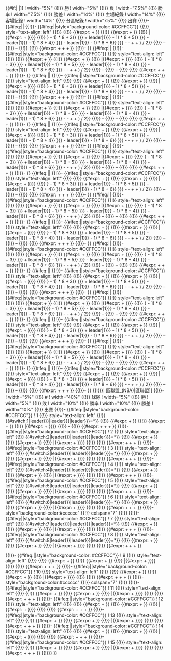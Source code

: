 <includeonly>{{#if:{{{division|}}}|<!--

DIVISION TABLE

-->{{{!}} class="wikitable" width="600px" style="font-size:95%; text-align: center"
! width="26%" {{!}} [[NBA{{{division}}}|{{ucfirst:{{{division}}}}}]] <!--{{navbar|2015–16 NBA {{{conference}}} 排名|mini=1|nodiv=1}}-->
! width="5%" {{!}} 勝
! width="5%" {{!}} 負
! width="7.5%" {{!}} 勝率
! width="7.5%" {{!}} 勝差
! width="14%" {{!}} 主場紀錄
! width="14%" {{!}} 客場紀錄
! width="14%" {{!}} 分區紀錄
! width="7.5%" {{!}} 出賽
{{!}}-
{{#ifeq:{{lc:{{{division}}}}}|{{lc:{{{8}}}}}|
{{!}}- {{#ifeq:{{{team}}}|{{{2}}}|style="background-color: #CCFFCC"}}
{{!}} style="text-align: left" {{!}} {{{1}}}
{{!}} {{#expr:{{{3|0}}} + {{{5|0}}}}}
{{!}} {{#expr:{{{4|0}}} + {{{6|0}}}}}
{{!}} {{Winning percentage|{{#expr:{{{3|0}}} + {{{5|0}}}}}|{{#expr:{{{4|0}}} + {{{6|0}}}}}}}
{{!}} {{NBA team standings/gb format|({{{<!---->{{#expr:({{{{{{division}}}leader|1}}} - 1) * 8 + 3}}<!---->}}} + {{{<!---->{{#expr:({{{{{{division}}}leader|1}}} - 1) * 8 + 5}}<!---->}}} - {{{<!---->{{#expr:({{{{{{division}}}leader|1}}} - 1) * 8 + 4}}<!---->}}} - {{{<!---->{{#expr:({{{{{{division}}}leader|1}}} - 1) * 8 + 6}}<!---->}}} - {{{3|0}}} - {{{5|0}}} + {{{4|0}}} + {{{6|0}}}) / 2}}
{{!}} {{str trim|{{{3|0}}}}}–{{str trim|{{{4|0}}}}}
{{!}} {{str trim|{{{5|0}}}}}–{{str trim|{{{6|0}}}}}
{{!}} {{{7|0–0}}}
{{!}} {{#expr:{{{3|0}}} + {{{4|0}}} + {{{5|0}}} + {{{6|0}}}}}
{{!}}-
}}
{{#ifeq:{{lc:{{{division}}}}}|{{lc:{{{16}}}}}|
{{!}}- {{#ifeq:{{{team}}}|{{{10}}}|style="background-color: #CCFFCC"}}
{{!}} style="text-align: left" {{!}} {{{9}}}
{{!}} {{#expr:{{{11|0}}} + {{{13|0}}}}}
{{!}} {{#expr:{{{12|0}}} + {{{14|0}}}}}
{{!}} {{Winning percentage|{{#expr:{{{11|0}}} + {{{13|0}}}}}|{{#expr:{{{12|0}}} + {{{14|0}}}}}}}
{{!}} {{NBA team standings/gb format|({{{<!---->{{#expr:({{{{{{division}}}leader|1}}} - 1) * 8 + 3}}<!---->}}} + {{{<!---->{{#expr:({{{{{{division}}}leader|1}}} - 1) * 8 + 5}}<!---->}}} - {{{<!---->{{#expr:({{{{{{division}}}leader|1}}} - 1) * 8 + 4}}<!---->}}} - {{{<!---->{{#expr:({{{{{{division}}}leader|1}}} - 1) * 8 + 6}}<!---->}}} - {{{11|0}}} - {{{13|0}}} + {{{12|0}}} + {{{14|0}}}) / 2}}
{{!}} {{str trim|{{{11|0}}}}}–{{str trim|{{{12|0}}}}}
{{!}} {{str trim|{{{13|0}}}}}–{{str trim|{{{14|0}}}}}
{{!}} {{{15|0–0}}}
{{!}} {{#expr:{{{11|0}}} + {{{12|0}}} + {{{13|0}}} + {{{14|0}}}}}
{{!}}-
}}
{{#ifeq:{{lc:{{{division}}}}}|{{lc:{{{24}}}}}|
{{!}}- {{#ifeq:{{{team}}}|{{{18}}}|style="background-color: #CCFFCC"}}
{{!}} style="text-align: left" {{!}} {{{17}}}
{{!}} {{#expr:{{{19|0}}} + {{{21|0}}}}}
{{!}} {{#expr:{{{20|0}}} + {{{22|0}}}}}
{{!}} {{Winning percentage|{{#expr:{{{19|0}}} + {{{21|0}}}}}|{{#expr:{{{20|0}}} + {{{22|0}}}}}}}
{{!}} {{NBA team standings/gb format|({{{<!---->{{#expr:({{{{{{division}}}leader|1}}} - 1) * 8 + 3}}<!---->}}} + {{{<!---->{{#expr:({{{{{{division}}}leader|1}}} - 1) * 8 + 5}}<!---->}}} - {{{<!---->{{#expr:({{{{{{division}}}leader|1}}} - 1) * 8 + 4}}<!---->}}} - {{{<!---->{{#expr:({{{{{{division}}}leader|1}}} - 1) * 8 + 6}}<!---->}}} - {{{19|0}}} - {{{21|0}}} + {{{20|0}}} + {{{22|0}}}) / 2}}
{{!}} {{str trim|{{{19|0}}}}}–{{str trim|{{{20|0}}}}}
{{!}} {{str trim|{{{21|0}}}}}–{{str trim|{{{22|0}}}}}
{{!}} {{{23|0–0}}}
{{!}} {{#expr:{{{19|0}}} + {{{20|0}}} + {{{21|0}}} + {{{22|0}}}}}
{{!}}-
}}
{{#ifeq:{{lc:{{{division}}}}}|{{lc:{{{32}}}}}|
{{!}}- {{#ifeq:{{{team}}}|{{{26}}}|style="background-color: #CCFFCC"}}
{{!}} style="text-align: left" {{!}} {{{25}}}
{{!}} {{#expr:{{{27|0}}} + {{{29|0}}}}}
{{!}} {{#expr:{{{28|0}}} + {{{30|0}}}}}
{{!}} {{Winning percentage|{{#expr:{{{27|0}}} + {{{29|0}}}}}|{{#expr:{{{28|0}}} + {{{30|0}}}}}}}
{{!}} {{NBA team standings/gb format|({{{<!---->{{#expr:({{{{{{division}}}leader|1}}} - 1) * 8 + 3}}<!---->}}} + {{{<!---->{{#expr:({{{{{{division}}}leader|1}}} - 1) * 8 + 5}}<!---->}}} - {{{<!---->{{#expr:({{{{{{division}}}leader|1}}} - 1) * 8 + 4}}<!---->}}} - {{{<!---->{{#expr:({{{{{{division}}}leader|1}}} - 1) * 8 + 6}}<!---->}}} - {{{27|0}}} - {{{29|0}}} + {{{28|0}}} + {{{30|0}}}) / 2}}
{{!}} {{str trim|{{{27|0}}}}}–{{str trim|{{{28|0}}}}}
{{!}} {{str trim|{{{29|0}}}}}–{{str trim|{{{30|0}}}}}
{{!}} {{{31|0–0}}}
{{!}} {{#expr:{{{27|0}}} + {{{28|0}}} + {{{29|0}}} + {{{30|0}}}}}
{{!}}-
}}
{{#ifeq:{{lc:{{{division}}}}}|{{lc:{{{40}}}}}|
{{!}}- {{#ifeq:{{{team}}}|{{{34}}}|style="background-color: #CCFFCC"}}
{{!}} style="text-align: left" {{!}} {{{33}}}
{{!}} {{#expr:{{{35|0}}} + {{{37|0}}}}}
{{!}} {{#expr:{{{36|0}}} + {{{38|0}}}}}
{{!}} {{Winning percentage|{{#expr:{{{35|0}}} + {{{37|0}}}}}|{{#expr:{{{36|0}}} + {{{38|0}}}}}}}
{{!}} {{NBA team standings/gb format|({{{<!---->{{#expr:({{{{{{division}}}leader|1}}} - 1) * 8 + 3}}<!---->}}} + {{{<!---->{{#expr:({{{{{{division}}}leader|1}}} - 1) * 8 + 5}}<!---->}}} - {{{<!---->{{#expr:({{{{{{division}}}leader|1}}} - 1) * 8 + 4}}<!---->}}} - {{{<!---->{{#expr:({{{{{{division}}}leader|1}}} - 1) * 8 + 6}}<!---->}}} - {{{35|0}}} - {{{37|0}}} + {{{36|0}}} + {{{38|0}}}) / 2}}
{{!}} {{str trim|{{{35|0}}}}}–{{str trim|{{{36|0}}}}}
{{!}} {{str trim|{{{37|0}}}}}–{{str trim|{{{38|0}}}}}
{{!}} {{{39|0–0}}}
{{!}} {{#expr:{{{35|0}}} + {{{36|0}}} + {{{37|0}}} + {{{38|0}}}}}
{{!}}-
}}
{{#ifeq:{{lc:{{{division}}}}}|{{lc:{{{48}}}}}|
{{!}}- {{#ifeq:{{{team}}}|{{{42}}}|style="background-color: #CCFFCC"}}
{{!}} style="text-align: left" {{!}} {{{41}}}
{{!}} {{#expr:{{{43|0}}} + {{{45|0}}}}}
{{!}} {{#expr:{{{44|0}}} + {{{46|0}}}}}
{{!}} {{Winning percentage|{{#expr:{{{43|0}}} + {{{45|0}}}}}|{{#expr:{{{44|0}}} + {{{46|0}}}}}}}
{{!}} {{NBA team standings/gb format|({{{<!---->{{#expr:({{{{{{division}}}leader|1}}} - 1) * 8 + 3}}<!---->}}} + {{{<!---->{{#expr:({{{{{{division}}}leader|1}}} - 1) * 8 + 5}}<!---->}}} - {{{<!---->{{#expr:({{{{{{division}}}leader|1}}} - 1) * 8 + 4}}<!---->}}} - {{{<!---->{{#expr:({{{{{{division}}}leader|1}}} - 1) * 8 + 6}}<!---->}}} - {{{43|0}}} - {{{45|0}}} + {{{44|0}}} + {{{46|0}}}) / 2}}
{{!}} {{str trim|{{{43|0}}}}}–{{str trim|{{{44|0}}}}}
{{!}} {{str trim|{{{45|0}}}}}–{{str trim|{{{46|0}}}}}
{{!}} {{{47|0–0}}}
{{!}} {{#expr:{{{43|0}}} + {{{44|0}}} + {{{45|0}}} + {{{46|0}}}}}
{{!}}-
}}
{{#ifeq:{{lc:{{{division}}}}}|{{lc:{{{56}}}}}|
{{!}}- {{#ifeq:{{{team}}}|{{{50}}}|style="background-color: #CCFFCC"}}
{{!}} style="text-align: left" {{!}} {{{49}}}
{{!}} {{#expr:{{{51|0}}} + {{{53|0}}}}}
{{!}} {{#expr:{{{52|0}}} + {{{54|0}}}}}
{{!}} {{Winning percentage|{{#expr:{{{51|0}}} + {{{53|0}}}}}|{{#expr:{{{52|0}}} + {{{54|0}}}}}}}
{{!}} {{NBA team standings/gb format|({{{<!---->{{#expr:({{{{{{division}}}leader|1}}} - 1) * 8 + 3}}<!---->}}} + {{{<!---->{{#expr:({{{{{{division}}}leader|1}}} - 1) * 8 + 5}}<!---->}}} - {{{<!---->{{#expr:({{{{{{division}}}leader|1}}} - 1) * 8 + 4}}<!---->}}} - {{{<!---->{{#expr:({{{{{{division}}}leader|1}}} - 1) * 8 + 6}}<!---->}}} - {{{51|0}}} - {{{53|0}}} + {{{52|0}}} + {{{54|0}}}) / 2}}
{{!}} {{str trim|{{{51|0}}}}}–{{str trim|{{{52|0}}}}}
{{!}} {{str trim|{{{53|0}}}}}–{{str trim|{{{54|0}}}}}
{{!}} {{{55|0–0}}}
{{!}} {{#expr:{{{51|0}}} + {{{52|0}}} + {{{53|0}}} + {{{54|0}}}}}
{{!}}-
}}
{{#ifeq:{{lc:{{{division}}}}}|{{lc:{{{64}}}}}|
{{!}}- {{#ifeq:{{{team}}}|{{{58}}}|style="background-color: #CCFFCC"}}
{{!}} style="text-align: left" {{!}} {{{57}}}
{{!}} {{#expr:{{{59|0}}} + {{{61|0}}}}}
{{!}} {{#expr:{{{60|0}}} + {{{62|0}}}}}
{{!}} {{Winning percentage|{{#expr:{{{59|0}}} + {{{61|0}}}}}|{{#expr:{{{60|0}}} + {{{62|0}}}}}}}
{{!}} {{NBA team standings/gb format|({{{<!---->{{#expr:({{{{{{division}}}leader|1}}} - 1) * 8 + 3}}<!---->}}} + {{{<!---->{{#expr:({{{{{{division}}}leader|1}}} - 1) * 8 + 5}}<!---->}}} - {{{<!---->{{#expr:({{{{{{division}}}leader|1}}} - 1) * 8 + 4}}<!---->}}} - {{{<!---->{{#expr:({{{{{{division}}}leader|1}}} - 1) * 8 + 6}}<!---->}}} - {{{59|0}}} - {{{61|0}}} + {{{60|0}}} + {{{62|0}}}) / 2}}
{{!}} {{str trim|{{{59|0}}}}}–{{str trim|{{{60|0}}}}}
{{!}} {{str trim|{{{61|0}}}}}–{{str trim|{{{62|0}}}}}
{{!}} {{{63|0–0}}}
{{!}} {{#expr:{{{59|0}}} + {{{60|0}}} + {{{61|0}}} + {{{62|0}}}}}
{{!}}-
}}
{{#ifeq:{{lc:{{{division}}}}}|{{lc:{{{72}}}}}|
{{!}}- {{#ifeq:{{{team}}}|{{{66}}}|style="background-color: #CCFFCC"}}
{{!}} style="text-align: left" {{!}} {{{65}}}
{{!}} {{#expr:{{{67|0}}} + {{{69|0}}}}}
{{!}} {{#expr:{{{68|0}}} + {{{70|0}}}}}
{{!}} {{Winning percentage|{{#expr:{{{67|0}}} + {{{69|0}}}}}|{{#expr:{{{68|0}}} + {{{70|0}}}}}}}
{{!}} {{NBA team standings/gb format|({{{<!---->{{#expr:({{{{{{division}}}leader|1}}} - 1) * 8 + 3}}<!---->}}} + {{{<!---->{{#expr:({{{{{{division}}}leader|1}}} - 1) * 8 + 5}}<!---->}}} - {{{<!---->{{#expr:({{{{{{division}}}leader|1}}} - 1) * 8 + 4}}<!---->}}} - {{{<!---->{{#expr:({{{{{{division}}}leader|1}}} - 1) * 8 + 6}}<!---->}}} - {{{67|0}}} - {{{69|0}}} + {{{68|0}}} + {{{70|0}}}) / 2}}
{{!}} {{str trim|{{{67|0}}}}}–{{str trim|{{{68|0}}}}}
{{!}} {{str trim|{{{69|0}}}}}–{{str trim|{{{70|0}}}}}
{{!}} {{{71|0–0}}}
{{!}} {{#expr:{{{67|0}}} + {{{68|0}}} + {{{69|0}}} + {{{70|0}}}}}
{{!}}-
}}
{{#ifeq:{{lc:{{{division}}}}}|{{lc:{{{80}}}}}|
{{!}}- {{#ifeq:{{{team}}}|{{{74}}}|style="background-color: #CCFFCC"}}
{{!}} style="text-align: left" {{!}} {{{73}}}
{{!}} {{#expr:{{{75|0}}} + {{{77|0}}}}}
{{!}} {{#expr:{{{76|0}}} + {{{78|0}}}}}
{{!}} {{Winning percentage|{{#expr:{{{75|0}}} + {{{77|0}}}}}|{{#expr:{{{76|0}}} + {{{78|0}}}}}}}
{{!}} {{NBA team standings/gb format|({{{<!---->{{#expr:({{{{{{division}}}leader|1}}} - 1) * 8 + 3}}<!---->}}} + {{{<!---->{{#expr:({{{{{{division}}}leader|1}}} - 1) * 8 + 5}}<!---->}}} - {{{<!---->{{#expr:({{{{{{division}}}leader|1}}} - 1) * 8 + 4}}<!---->}}} - {{{<!---->{{#expr:({{{{{{division}}}leader|1}}} - 1) * 8 + 6}}<!---->}}} - {{{75|0}}} - {{{77|0}}} + {{{76|0}}} + {{{78|0}}}) / 2}}
{{!}} {{str trim|{{{75|0}}}}}–{{str trim|{{{76|0}}}}}
{{!}} {{str trim|{{{77|0}}}}}–{{str trim|{{{78|0}}}}}
{{!}} {{{79|0–0}}}
{{!}} {{#expr:{{{75|0}}} + {{{76|0}}} + {{{77|0}}} + {{{78|0}}}}}
{{!}}-
}}
{{#ifeq:{{lc:{{{division}}}}}|{{lc:{{{88}}}}}|
{{!}}- {{#ifeq:{{{team}}}|{{{82}}}|style="background-color: #CCFFCC"}}
{{!}} style="text-align: left" {{!}} {{{81}}}
{{!}} {{#expr:{{{83|0}}} + {{{85|0}}}}}
{{!}} {{#expr:{{{84|0}}} + {{{86|0}}}}}
{{!}} {{Winning percentage|{{#expr:{{{83|0}}} + {{{85|0}}}}}|{{#expr:{{{84|0}}} + {{{86|0}}}}}}}
{{!}} {{NBA team standings/gb format|({{{<!---->{{#expr:({{{{{{division}}}leader|1}}} - 1) * 8 + 3}}<!---->}}} + {{{<!---->{{#expr:({{{{{{division}}}leader|1}}} - 1) * 8 + 5}}<!---->}}} - {{{<!---->{{#expr:({{{{{{division}}}leader|1}}} - 1) * 8 + 4}}<!---->}}} - {{{<!---->{{#expr:({{{{{{division}}}leader|1}}} - 1) * 8 + 6}}<!---->}}} - {{{83|0}}} - {{{85|0}}} + {{{84|0}}} + {{{86|0}}}) / 2}}
{{!}} {{str trim|{{{83|0}}}}}–{{str trim|{{{84|0}}}}}
{{!}} {{str trim|{{{85|0}}}}}–{{str trim|{{{86|0}}}}}
{{!}} {{{87|0–0}}}
{{!}} {{#expr:{{{83|0}}} + {{{84|0}}} + {{{85|0}}} + {{{86|0}}}}}
{{!}}-
}}
{{#ifeq:{{lc:{{{division}}}}}|{{lc:{{{96}}}}}|
{{!}}- {{#ifeq:{{{team}}}|{{{90}}}|style="background-color: #CCFFCC"}}
{{!}} style="text-align: left" {{!}} {{{89}}}
{{!}} {{#expr:{{{91|0}}} + {{{93|0}}}}}
{{!}} {{#expr:{{{92|0}}} + {{{94|0}}}}}
{{!}} {{Winning percentage|{{#expr:{{{91|0}}} + {{{93|0}}}}}|{{#expr:{{{92|0}}} + {{{94|0}}}}}}}
{{!}} {{NBA team standings/gb format|({{{<!---->{{#expr:({{{{{{division}}}leader|1}}} - 1) * 8 + 3}}<!---->}}} + {{{<!---->{{#expr:({{{{{{division}}}leader|1}}} - 1) * 8 + 5}}<!---->}}} - {{{<!---->{{#expr:({{{{{{division}}}leader|1}}} - 1) * 8 + 4}}<!---->}}} - {{{<!---->{{#expr:({{{{{{division}}}leader|1}}} - 1) * 8 + 6}}<!---->}}} - {{{91|0}}} - {{{93|0}}} + {{{92|0}}} + {{{94|0}}}) / 2}}
{{!}} {{str trim|{{{91|0}}}}}–{{str trim|{{{92|0}}}}}
{{!}} {{str trim|{{{93|0}}}}}–{{str trim|{{{94|0}}}}}
{{!}} {{{95|0–0}}}
{{!}} {{#expr:{{{91|0}}} + {{{92|0}}} + {{{93|0}}} + {{{94|0}}}}}
{{!}}-
}}
{{#ifeq:{{lc:{{{division}}}}}|{{lc:{{{104}}}}}|
{{!}}- {{#ifeq:{{{team}}}|{{{98}}}|style="background-color: #CCFFCC"}}
{{!}} style="text-align: left" {{!}} {{{97}}}
{{!}} {{#expr:{{{99|0}}} + {{{101|0}}}}}
{{!}} {{#expr:{{{100|0}}} + {{{102|0}}}}}
{{!}} {{Winning percentage|{{#expr:{{{99|0}}} + {{{101|0}}}}}|{{#expr:{{{100|0}}} + {{{102|0}}}}}}}
{{!}} {{NBA team standings/gb format|({{{<!---->{{#expr:({{{{{{division}}}leader|1}}} - 1) * 8 + 3}}<!---->}}} + {{{<!---->{{#expr:({{{{{{division}}}leader|1}}} - 1) * 8 + 5}}<!---->}}} - {{{<!---->{{#expr:({{{{{{division}}}leader|1}}} - 1) * 8 + 4}}<!---->}}} - {{{<!---->{{#expr:({{{{{{division}}}leader|1}}} - 1) * 8 + 6}}<!---->}}} - {{{99|0}}} - {{{101|0}}} + {{{100|0}}} + {{{102|0}}}) / 2}}
{{!}} {{str trim|{{{99|0}}}}}–{{str trim|{{{100|0}}}}}
{{!}} {{str trim|{{{101|0}}}}}–{{str trim|{{{102|0}}}}}
{{!}} {{{103|0–0}}}
{{!}} {{#expr:{{{99|0}}} + {{{100|0}}} + {{{101|0}}} + {{{102|0}}}}}
{{!}}-
}}
{{#ifeq:{{lc:{{{division}}}}}|{{lc:{{{112}}}}}|
{{!}}- {{#ifeq:{{{team}}}|{{{106}}}|style="background-color: #CCFFCC"}}
{{!}} style="text-align: left" {{!}} {{{105}}}
{{!}} {{#expr:{{{107|0}}} + {{{109|0}}}}}
{{!}} {{#expr:{{{108|0}}} + {{{110|0}}}}}
{{!}} {{Winning percentage|{{#expr:{{{107|0}}} + {{{109|0}}}}}|{{#expr:{{{108|0}}} + {{{110|0}}}}}}}
{{!}} {{NBA team standings/gb format|({{{<!---->{{#expr:({{{{{{division}}}leader|1}}} - 1) * 8 + 3}}<!---->}}} + {{{<!---->{{#expr:({{{{{{division}}}leader|1}}} - 1) * 8 + 5}}<!---->}}} - {{{<!---->{{#expr:({{{{{{division}}}leader|1}}} - 1) * 8 + 4}}<!---->}}} - {{{<!---->{{#expr:({{{{{{division}}}leader|1}}} - 1) * 8 + 6}}<!---->}}} - {{{107|0}}} - {{{109|0}}} + {{{108|0}}} + {{{110|0}}}) / 2}}
{{!}} {{str trim|{{{107|0}}}}}–{{str trim|{{{108|0}}}}}
{{!}} {{str trim|{{{109|0}}}}}–{{str trim|{{{110|0}}}}}
{{!}} {{{111|0–0}}}
{{!}} {{#expr:{{{107|0}}} + {{{108|0}}} + {{{109|0}}} + {{{110|0}}}}}
{{!}}-
}}
{{#ifeq:{{lc:{{{division}}}}}|{{lc:{{{120}}}}}|
{{!}}- {{#ifeq:{{{team}}}|{{{114}}}|style="background-color: #CCFFCC"}}
{{!}} style="text-align: left" {{!}} {{{113}}}
{{!}} {{#expr:{{{115|0}}} + {{{117|0}}}}}
{{!}} {{#expr:{{{116|0}}} + {{{118|0}}}}}
{{!}} {{Winning percentage|{{#expr:{{{115|0}}} + {{{117|0}}}}}|{{#expr:{{{116|0}}} + {{{118|0}}}}}}}
{{!}} {{NBA team standings/gb format|({{{<!---->{{#expr:({{{{{{division}}}leader|1}}} - 1) * 8 + 3}}<!---->}}} + {{{<!---->{{#expr:({{{{{{division}}}leader|1}}} - 1) * 8 + 5}}<!---->}}} - {{{<!---->{{#expr:({{{{{{division}}}leader|1}}} - 1) * 8 + 4}}<!---->}}} - {{{<!---->{{#expr:({{{{{{division}}}leader|1}}} - 1) * 8 + 6}}<!---->}}} - {{{115|0}}} - {{{117|0}}} + {{{116|0}}} + {{{118|0}}}) / 2}}
{{!}} {{str trim|{{{115|0}}}}}–{{str trim|{{{116|0}}}}}
{{!}} {{str trim|{{{117|0}}}}}–{{str trim|{{{118|0}}}}}
{{!}} {{{119|0–0}}}
{{!}} {{#expr:{{{115|0}}} + {{{116|0}}} + {{{117|0}}} + {{{118|0}}}}}
{{!}}-
}}
{{!}}}|<!--

CONFERENCE TABLE
-->{{{!}} class="wikitable" width="400px" style="font-size:95%; text-align: center"
{{!}}-
! colspan="7" {{!}} [[{{{conference}}}區聯盟_(NBA)|{{ucfirst:{{{conference}}}}}區聯盟]] <!--{{navbar|2015–16 NBA {{{conference}}} 排名|mini=1|nodiv=1}}-->
{{!}}-
! width="5%" {{!}} #
! width="40%" {{!}} 球隊
! width="5%" {{!}} 勝
! width="5%" {{!}} 敗
! width="10%" {{!}} 勝率
! width="10%" {{!}} 勝差
! width="10%" {{!}} 出賽
{{!}}- {{#ifeq:{{{team}}}|{{{2}}}|style="background-color: #CCFFCC"}}
! 1
{{!}} style="text-align: left" {{!}} {{{1}}}{{#switch:1|{{{{{{div1name}}}leader}}}|{{{{{{div2name}}}leader}}}|{{{{{{div3name}}}leader}}}=&#42;}}
{{!}} {{#expr:{{{3|0}}} + {{{5|0}}}}}
{{!}} {{#expr:{{{4|0}}} + {{{6|0}}}}}
{{!}} {{Winning percentage|{{#expr:{{{3|0}}} + {{{5|0}}}}}|{{#expr:{{{4|0}}} + {{{6|0}}}}}}}
{{!}} –
{{!}} {{#expr:{{{3|0}}} + {{{4|0}}} + {{{5|0}}} + {{{6|0}}}}}
{{!}}- {{#ifeq:{{{team}}}|{{{10}}}|style="background-color: #CCFFCC"}}
! 2
{{!}} style="text-align: left" {{!}} {{{9}}}{{#switch:2|{{{{{{div1name}}}leader}}}|{{{{{{div2name}}}leader}}}|{{{{{{div3name}}}leader}}}=&#42;}}
{{!}} {{#expr:{{{11|0}}} + {{{13|0}}}}}
{{!}} {{#expr:{{{12|0}}} + {{{14|0}}}}}
{{!}} {{Winning percentage|{{#expr:{{{11|0}}} + {{{13|0}}}}}|{{#expr:{{{12|0}}} + {{{14|0}}}}}}}
{{!}} {{NBA team standings/gb format|({{{3|0}}} + {{{5|0}}} - {{{4|0}}} - {{{6|0}}} - {{{11|0}}} - {{{13|0}}} + {{{12|0}}} + {{{14|0}}}) / 2}}
{{!}} {{#expr:{{{11|0}}} + {{{12|0}}} + {{{13|0}}} + {{{14|0}}}}}
{{!}}- {{#ifeq:{{{team}}}|{{{18}}}|style="background-color: #CCFFCC"}}
! 3
{{!}} style="text-align: left" {{!}} {{{17}}}{{#switch:3|{{{{{{div1name}}}leader}}}|{{{{{{div2name}}}leader}}}|{{{{{{div3name}}}leader}}}=&#42;}}
{{!}} {{#expr:{{{19|0}}} + {{{21|0}}}}}
{{!}} {{#expr:{{{20|0}}} + {{{22|0}}}}}
{{!}} {{Winning percentage|{{#expr:{{{19|0}}} + {{{21|0}}}}}|{{#expr:{{{20|0}}} + {{{22|0}}}}}}}
{{!}} {{NBA team standings/gb format|({{{3|0}}} + {{{5|0}}} - {{{4|0}}} - {{{6|0}}} - {{{19|0}}} - {{{21|0}}} + {{{20|0}}} + {{{22|0}}}) / 2}}
{{!}} {{#expr:{{{19|0}}} + {{{20|0}}} + {{{21|0}}} + {{{22|0}}}}}
{{!}}- {{#ifeq:{{{team}}}|{{{26}}}|style="background-color: #CCFFCC"}}
! 4
{{!}} style="text-align: left" {{!}} {{{25}}}{{#switch:4|{{{{{{div1name}}}leader}}}|{{{{{{div2name}}}leader}}}|{{{{{{div3name}}}leader}}}=&#42;}}
{{!}} {{#expr:{{{27|0}}} + {{{29|0}}}}}
{{!}} {{#expr:{{{28|0}}} + {{{30|0}}}}}
{{!}} {{Winning percentage|{{#expr:{{{27|0}}} + {{{29|0}}}}}|{{#expr:{{{28|0}}} + {{{30|0}}}}}}}
{{!}} {{NBA team standings/gb format|({{{3|0}}} + {{{5|0}}} - {{{4|0}}} - {{{6|0}}} - {{{27|0}}} - {{{29|0}}} + {{{28|0}}} + {{{30|0}}}) / 2}}
{{!}} {{#expr:{{{27|0}}} + {{{28|0}}} + {{{29|0}}} + {{{30|0}}}}}
{{!}}- {{#ifeq:{{{team}}}|{{{34}}}|style="background-color: #CCFFCC"}}
! 5
{{!}} style="text-align: left" {{!}} {{{33}}}{{#switch:5|{{{{{{div1name}}}leader}}}|{{{{{{div2name}}}leader}}}|{{{{{{div3name}}}leader}}}=&#42;}}
{{!}} {{#expr:{{{35|0}}} + {{{37|0}}}}}
{{!}} {{#expr:{{{36|0}}} + {{{38|0}}}}}
{{!}} {{Winning percentage|{{#expr:{{{35|0}}} + {{{37|0}}}}}|{{#expr:{{{36|0}}} + {{{38|0}}}}}}}
{{!}} {{NBA team standings/gb format|({{{3|0}}} + {{{5|0}}} - {{{4|0}}} - {{{6|0}}} - {{{35|0}}} - {{{37|0}}} + {{{36|0}}} + {{{38|0}}}) / 2}}
{{!}} {{#expr:{{{35|0}}} + {{{36|0}}} + {{{37|0}}} + {{{38|0}}}}}
{{!}}- {{#ifeq:{{{team}}}|{{{42}}}|style="background-color: #CCFFCC"}}
! 6
{{!}} style="text-align: left" {{!}} {{{41}}}{{#switch:6|{{{{{{div1name}}}leader}}}|{{{{{{div2name}}}leader}}}|{{{{{{div3name}}}leader}}}=&#42;}}
{{!}} {{#expr:{{{43|0}}} + {{{45|0}}}}}
{{!}} {{#expr:{{{44|0}}} + {{{46|0}}}}}
{{!}} {{Winning percentage|{{#expr:{{{43|0}}} + {{{45|0}}}}}|{{#expr:{{{44|0}}} + {{{46|0}}}}}}}
{{!}} {{NBA team standings/gb format|({{{3|0}}} + {{{5|0}}} - {{{4|0}}} - {{{6|0}}} - {{{43|0}}} - {{{45|0}}} + {{{44|0}}} + {{{46|0}}}) / 2}}
{{!}} {{#expr:{{{43|0}}} + {{{44|0}}} + {{{45|0}}} + {{{46|0}}}}}
{{!}}- style="background-color:#cccccc"
{{!}} colspan="7" {{!}}
{{!}}- {{#ifeq:{{{team}}}|{{{50}}}|style="background-color: #CCFFCC"}}
! 7
{{!}} style="text-align: left" {{!}} {{{49}}}{{#switch:7|{{{{{{div1name}}}leader}}}|{{{{{{div2name}}}leader}}}|{{{{{{div3name}}}leader}}}=&#42;}}
{{!}} {{#expr:{{{51|0}}} + {{{53|0}}}}}
{{!}} {{#expr:{{{52|0}}} + {{{54|0}}}}}
{{!}} {{Winning percentage|{{#expr:{{{51|0}}} + {{{53|0}}}}}|{{#expr:{{{52|0}}} + {{{54|0}}}}}}}
{{!}} {{NBA team standings/gb format|({{{3|0}}} + {{{5|0}}} - {{{4|0}}} - {{{6|0}}} - {{{51|0}}} - {{{53|0}}} + {{{52|0}}} + {{{54|0}}}) / 2}}
{{!}} {{#expr:{{{51|0}}} + {{{52|0}}} + {{{53|0}}} + {{{54|0}}}}}
{{!}}- {{#ifeq:{{{team}}}|{{{58}}}|style="background-color: #CCFFCC"}}
! 8
{{!}} style="text-align: left" {{!}} {{{57}}}{{#switch:8|{{{{{{div1name}}}leader}}}|{{{{{{div2name}}}leader}}}|{{{{{{div3name}}}leader}}}=&#42;}}
{{!}} {{#expr:{{{59|0}}} + {{{61|0}}}}}
{{!}} {{#expr:{{{60|0}}} + {{{62|0}}}}}
{{!}} {{Winning percentage|{{#expr:{{{59|0}}} + {{{61|0}}}}}|{{#expr:{{{60|0}}} + {{{62|0}}}}}}}
{{!}} {{NBA team standings/gb format|({{{3|0}}} + {{{5|0}}} - {{{4|0}}} - {{{6|0}}} - {{{59|0}}} - {{{61|0}}} + {{{60|0}}} + {{{62|0}}}) / 2}}
{{!}} {{#expr:{{{59|0}}} + {{{60|0}}} + {{{61|0}}} + {{{62|0}}}}}

{{!}}- {{#ifeq:{{{team}}}|{{{66}}}|style="background-color: #CCFFCC"}}
! 9
{{!}} style="text-align: left" {{!}} {{{65}}}
{{!}} {{#expr:{{{67|0}}} + {{{69|0}}}}}
{{!}} {{#expr:{{{68|0}}} + {{{70|0}}}}}
{{!}} {{Winning percentage|{{#expr:{{{67|0}}} + {{{69|0}}}}}|{{#expr:{{{68|0}}} + {{{70|0}}}}}}}
{{!}} {{NBA team standings/gb format|({{{3|0}}} + {{{5|0}}} - {{{4|0}}} - {{{6|0}}} - {{{67|0}}} - {{{69|0}}} + {{{68|0}}} + {{{70|0}}}) / 2}}
{{!}} {{#expr:{{{67|0}}} + {{{68|0}}} + {{{69|0}}} + {{{70|0}}}}}
{{!}}- {{#ifeq:{{{team}}}|{{{74}}}|style="background-color: #CCFFCC"}}
! 10
{{!}} style="text-align: left" {{!}} {{{73}}}
{{!}} {{#expr:{{{75|0}}} + {{{77|0}}}}}
{{!}} {{#expr:{{{76|0}}} + {{{78|0}}}}}
{{!}} {{Winning percentage|{{#expr:{{{75|0}}} + {{{77|0}}}}}|{{#expr:{{{76|0}}} + {{{78|0}}}}}}}
{{!}} {{NBA team standings/gb format|({{{3|0}}} + {{{5|0}}} - {{{4|0}}} - {{{6|0}}} - {{{75|0}}} - {{{77|0}}} + {{{76|0}}} + {{{78|0}}}) / 2}}
{{!}} {{#expr:{{{75|0}}} + {{{76|0}}} + {{{77|0}}} + {{{78|0}}}}}
{{!}}- style="background-color:#cccccc"
{{!}} colspan="7" {{!}}
{{!}}- {{#ifeq:{{{team}}}|{{{82}}}|style="background-color: #CCFFCC"}}
! 11
{{!}} style="text-align: left" {{!}} {{{81}}}
{{!}} {{#expr:{{{83|0}}} + {{{85|0}}}}}
{{!}} {{#expr:{{{84|0}}} + {{{86|0}}}}}
{{!}} {{Winning percentage|{{#expr:{{{83|0}}} + {{{85|0}}}}}|{{#expr:{{{84|0}}} + {{{86|0}}}}}}}
{{!}} {{NBA team standings/gb format|({{{3|0}}} + {{{5|0}}} - {{{4|0}}} - {{{6|0}}} - {{{83|0}}} - {{{85|0}}} + {{{84|0}}} + {{{86|0}}}) / 2}}
{{!}} {{#expr:{{{83|0}}} + {{{84|0}}} + {{{85|0}}} + {{{86|0}}}}}
{{!}}- {{#ifeq:{{{team}}}|{{{90}}}|style="background-color: #CCFFCC"}}
! 12
{{!}} style="text-align: left" {{!}} {{{89}}}
{{!}} {{#expr:{{{91|0}}} + {{{93|0}}}}}
{{!}} {{#expr:{{{92|0}}} + {{{94|0}}}}}
{{!}} {{Winning percentage|{{#expr:{{{91|0}}} + {{{93|0}}}}}|{{#expr:{{{92|0}}} + {{{94|0}}}}}}}
{{!}} {{NBA team standings/gb format|({{{3|0}}} + {{{5|0}}} - {{{4|0}}} - {{{6|0}}} - {{{91|0}}} - {{{93|0}}} + {{{92|0}}} + {{{94|0}}}) / 2}}
{{!}} {{#expr:{{{91|0}}} + {{{92|0}}} + {{{93|0}}} + {{{94|0}}}}}
{{!}}- {{#ifeq:{{{team}}}|{{{98}}}|style="background-color: #CCFFCC"}}
! 13
{{!}} style="text-align: left" {{!}} {{{97}}}
{{!}} {{#expr:{{{99|0}}} + {{{101|0}}}}}
{{!}} {{#expr:{{{100|0}}} + {{{102|0}}}}}
{{!}} {{Winning percentage|{{#expr:{{{99|0}}} + {{{101|0}}}}}|{{#expr:{{{100|0}}} + {{{102|0}}}}}}}
{{!}} {{NBA team standings/gb format|({{{3|0}}} + {{{5|0}}} - {{{4|0}}} - {{{6|0}}} - {{{99|0}}} - {{{101|0}}} + {{{100|0}}} + {{{102|0}}}) / 2}}
{{!}} {{#expr:{{{99|0}}} + {{{100|0}}} + {{{101|0}}} + {{{102|0}}}}}
{{!}}- {{#ifeq:{{{team}}}|{{{106}}}|style="background-color: #CCFFCC"}}
! 14
{{!}} style="text-align: left" {{!}} {{{105}}}
{{!}} {{#expr:{{{107|0}}} + {{{109|0}}}}}
{{!}} {{#expr:{{{108|0}}} + {{{110|0}}}}}
{{!}} {{Winning percentage|{{#expr:{{{107|0}}} + {{{109|0}}}}}|{{#expr:{{{108|0}}} + {{{110|0}}}}}}}
{{!}} {{NBA team standings/gb format|({{{3|0}}} + {{{5|0}}} - {{{4|0}}} - {{{6|0}}} - {{{107|0}}} - {{{109|0}}} + {{{108|0}}} + {{{110|0}}}) / 2}}
{{!}} {{#expr:{{{107|0}}} + {{{108|0}}} + {{{109|0}}} + {{{110|0}}}}}
{{!}}- {{#ifeq:{{{team}}}|{{{114}}}|style="background-color: #CCFFCC"}}
! 15
{{!}} style="text-align: left" {{!}} {{{113}}}
{{!}} {{#expr:{{{115|0}}} + {{{117|0}}}}}
{{!}} {{#expr:{{{116|0}}} + {{{118|0}}}}}
{{!}} {{Winning percentage|{{#expr:{{{115|0}}} + {{{117|0}}}}}|{{#expr:{{{116|0}}} + {{{118|0}}}}}}}
{{!}} {{NBA team standings/gb format|({{{3|0}}} + {{{5|0}}} - {{{4|0}}} - {{{6|0}}} - {{{115|0}}} - {{{117|0}}} + {{{116|0}}} + {{{118|0}}}) / 2}}
{{!}} {{#expr:{{{115|0}}} + {{{116|0}}} + {{{117|0}}} + {{{118|0}}}}}
{{!}}}
}}</includeonly><noinclude>
{{Documentation}}
</noinclude>